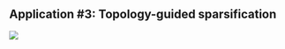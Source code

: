 ## Application \#3: Topology-guided sparsification 

![](images/elephant_sparsify.png){fig-align="left" style="max-width: 1150px !important; max-height: 1150px !important;"}

